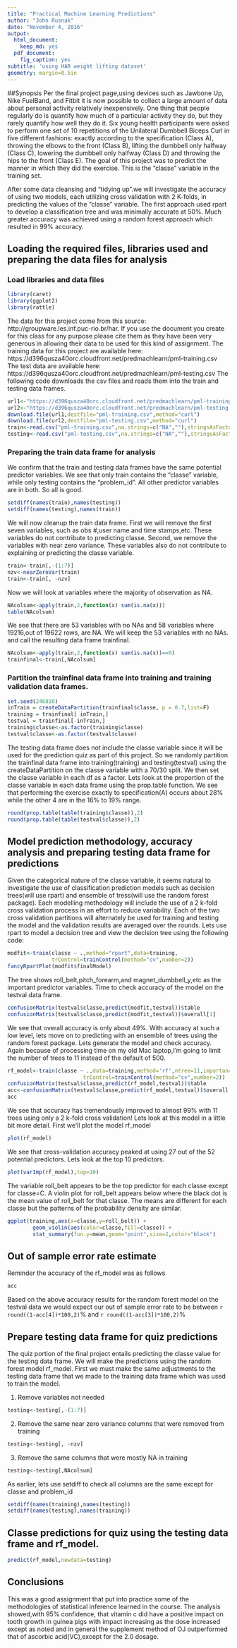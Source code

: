 ```yaml
---
title: "Practical Machine Learning Predictions"
author: "John Rusnak"
date: "November 4, 2016"
output:
  html_document: 
    keep_md: yes
  pdf_document:
    fig_caption: yes
subtitle: 'using HAR weight lifting dataset'
geometry: margin=0.5in
---
```


##Synopsis
Per the final project page,using devices such as Jawbone Up, Nike FuelBand, and Fitbit it is now possible to collect a large amount of data about personal activity relatively inexpensively. One thing that people regularly do is quantify how much of a particular activity they do, but they rarely quantify how well they do it. Six young health participants were asked to perform one set of 10 repetitions of the Unilateral Dumbbell Biceps Curl in five different fashions: exactly according to the specification (Class A), throwing the elbows to the front (Class B), lifting the dumbbell only halfway (Class C), lowering the dumbbell only halfway (Class D) and throwing the hips to the front (Class E). The goal of this project was to predict the manner in which they did the exercise. This is the "classe" variable in the training set. 

After some data cleansing and "tidying up".we will investigate the accuracy of using two models, each utilizing cross validation with 2 K-folds, in predicting the values of the "classe" variable. The first approach used rpart to develop a classification tree and was minimally accurate at 50%. Much greater accuracy was achieved using a random forest approach which resulted in 99% accuracy. 

## Loading the required files, libraries used and preparing the data files for analysis 
### Load libraries and data files

```r
library(caret)
library(ggplot2)
library(rattle)
```
The data for this project come from this source: http://groupware.les.inf.puc-rio.br/har. If you use the document you create for this class for any purpose please cite them as they have been very generous in allowing their data to be used for this kind of assignment. 
The training data for this project are available here:
https://d396qusza40orc.cloudfront.net/predmachlearn/pml-training.csv
The test data are available here:
https://d396qusza40orc.cloudfront.net/predmachlearn/pml-testing.csv
The following code downloads the csv files and reads them into the train and testing data frames.
```r
url1<-"https://d396qusza40orc.cloudfront.net/predmachlearn/pml-training.csv"
url2<-"https://d396qusza40orc.cloudfront.net/predmachlearn/pml-testing.csv"
download.file(url1,destfile="pml-training.csv",method="curl")
download.file(url2,destfile="pml-testing.csv",method="curl")
train<-read.csv("pml-training.csv",na.strings=c("NA",""),stringsAsFactors=F)
testing<-read.csv("pml-testing.csv",na.strings=c("NA",""),stringsAsFactors=F)
```
### Preparing the train data frame for analysis
We confirm that the train and testing data frames have the same potential predictor variables. We see that only train contains the "classe" variable, while only testing contains the "problem_id". All other predictor variables are in both. So all is good.
```r
setdiff(names(train),names(testing))
setdiff(names(testing),names(train))
```
We will now cleanup the train data frame. First we will remove the first seven variables, such as obs #,user name and time stamps,etc. These variables do not contribute to predicting classe. Second, we remove the variables with near zero variance. These variables also do not contribute to explaining or predicting the classe variable.
```r
train<-train[,-(1:7)] 
nzv<-nearZeroVar(train)
train<-train[, -nzv]
```

Now we will look at variables where the majority of observation as NA. 
```r
NAcolsum<-apply(train,2,function(x) sum(is.na(x)))
table(NAcolsum)
```
We see that there are 53 variables with no NAs and 58 variables where 19216,out of 19622 rows, are NA. We will keep the 53 variables with no NAs. and call the resulting data frame trainfinal.
```r
NAcolsum<-apply(train,2,function(x) sum(is.na(x))==0)
trainfinal<-train[,NAcolsum]
```
### Partition the trainfinal data frame into training and training validation data frames.
```r
set.seed(246810)
inTrain = createDataPartition(trainfinal$classe, p = 0.7,list=F)
training = trainfinal[ inTrain,]
testval = trainfinal[-inTrain,]
training$classe<-as.factor(training$classe)
testval$classe<-as.factor(testval$classe)
```
The testing data frame does not include the classe variable since it will be used for the prediction quiz as part of this project. So we randomly partition the trainfinal data frame into training(training) and testing(testval) using the createDataPartition on the classe variable with a 70/30 split. We then set the classe variable in each df as a factor. Lets look at the proportion of the classe variable in each data frame using the prop.table function. We see that performing the exercise exactly to specification(A) occurs about 28% while the other 4 are in the 16% to 19% range.
```r
round(prop.table(table(training$classe)),2)
round(prop.table(table(testval$classe)),2)
```

## Model prediction methodology, accuracy analysis and preparing testing data frame for predictions
Given the categorical nature of the classe variable, it seems natural to investigate the use of classification prediction models such as decision trees(will use rpart) and ensemble of tress(will use the random forest package). Each modelling methodology will include the use of a 2 k-fold cross validation process in an effort to reduce variability. Each of the two cross validation partitions will alternately be used for training and testing the model and the validation results are averaged over the rounds.
Lets use rpart to model a decision tree and view the decision tree using the following code:
```r
modfit<-train(classe ~ .,method="rpart",data=training,
              trControl=trainControl(method="cv",number=2))
fancyRpartPlot(modfit$finalModel)
```
The tree shows roll_belt,pitch_forearm,and magnet_dumbbell_y,etc as the important predictor variables. Time to check accuracy of the model on the testval data frame.
```r
confusionMatrix(testval$classe,predict(modfit,testval))$table
confusionMatrix(testval$classe,predict(modfit,testval))$overall[1]
```
We see that overall accuracy is only about 49%. With accuracy at such a low level, lets move on to predicting with an ensemble of trees using the random forest package. Lets generate the model and check accuracy. Again because of processing time on my old Mac laptop,I'm going to limit the number of trees to 11 instead of the default of 500. 
```r
rf_model<-train(classe ~ .,data=training,method='rf',ntree=11,importance=T,
                        trControl=trainControl(method="cv",number=2))
confusionMatrix(testval$classe,predict(rf_model,testval))$table
acc<-confusionMatrix(testval$classe,predict(rf_model,testval))$overall
acc
```
We see that accuracy has tremendously improved to almost 99% with 11 trees using only a 2 k-fold cross validation! Lets look at this model in a little bit more detail. First we'll plot the model rf_model
```r
plot(rf_model)
```
We see that cross-validation accuracy peaked at using 27 out of the 52 potential predictors. Lets look at the top 10 predictors.
```r
plot(varImp(rf_model),top=10)
```
The variable roll_belt appears to be the top predictor for each classe except for classe=C. A violin plot for roll_belt appears below where the black dot is the mean value of roll_belt for that classe. The means are different for each classe but the patterns of the probability density are similar.
```r
ggplot(training,aes(x=classe,y=roll_belt)) + 
        geom_violin(aes(color=classe,fill=classe)) + 
        stat_summary(fun.y=mean,geom="point",size=2,color="black")
```
## Out of sample error rate estimate
Reminder the accuracy of the rf_model was as follows
```r
acc
```
Based on the above accuracy results for the random forest model on the testval data we would expect our out of sample error rate to be between `r round((1-acc[4])*100,2)`% and `r round((1-acc[3])*100,2)`%

## Prepare testing data frame for quiz predictions
The quiz portion of the final project entails predicting the classe value for the testing data frame.
We will make the predictions using the random forest model rf_model. First we must make the same adjustments to the testing data frame that we made to the training data frame which was used to train the model.

1) Remove variables not needed
```r
testing<-testing[,-(1:7)]
```
2) Remove the same near zero variance columns that were removed from training
```r
testing<-testing[, -nzv] 
```
3) Remove the same columns that were mostly NA in training
```r
testing<-testing[,NAcolsum] 
```
As earlier, lets use setdiff to check all columns are the same except for classe and problem_id
```r
setdiff(names(training),names(testing))
setdiff(names(testing),names(training))
```
## Classe predictions for quiz using the testing data frame and rf_model.
```r
predict(rf_model,newdata=testing)
```

## Conclusions
This was a good assignment that put into practice some of the methodologies of statistical inference learned in the course. The analysis showed,with 95% confidence, that vitamin c did have a positive impact on tooth growth in guinea pigs with impact increasing as the dose increased except as noted and in general the supplement method of OJ outperformed that of ascorbic acid(VC),except for the 2.0 dosage.